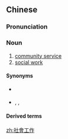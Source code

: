 {{also|社会工作}}
==Chinese==
{{zh-forms|s=社会工作|type=22}}

===Pronunciation===
{{zh-pron
|m=shèhuì gōngzuò
|c=se5 wui6-2 gung1 zok3
|cat=n
}}

===Noun===
{{zh-noun}}

# [[community service]]
# [[social work]]

====Synonyms====
* {{sense|community service}} {{zh-l|社區服務}}
* {{sense|social work}} {{zh-l|社會福利工作}}, {{zh-l|社會工作}}, {{zh-l|社工}}

====Derived terms====
{{zh-der|社工|社會工作者}}

[[zh:社會工作]]